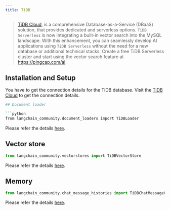 ```yaml
---
title: TiDB
---
```


> [TiDB Cloud](https://www.pingcap.com/tidb-serverless), is a comprehensive Database-as-a-Service (DBaaS) solution,
> that provides dedicated and serverless options. `TiDB Serverless` is now integrating
> a built-in vector search into the MySQL landscape. With this enhancement, you can seamlessly
> develop AI applications using `TiDB Serverless` without the need for a new database or additional
> technical stacks. Create a free TiDB Serverless cluster and start using the vector search feature at https://pingcap.com/ai.


## Installation and Setup

You have to get the connection details for the TiDB database.
Visit the [TiDB Cloud](https://tidbcloud.com/) to get the connection details.

```bash
## Document loader

```python
from langchain_community.document_loaders import TiDBLoader
```
Please refer the details [here](/oss/python/integrations/document_loaders/tidb).

## Vector store

```python
from langchain_community.vectorstores import TiDBVectorStore
```
Please refer the details [here](/oss/python/integrations/vectorstores/tidb_vector).


## Memory

```python
from langchain_community.chat_message_histories import TiDBChatMessageHistory
```

Please refer the details [here](/oss/python/integrations/memory/tidb_chat_message_history).
